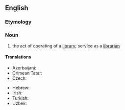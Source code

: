 ==English==

===Etymology===
{{suffix|en|librarian|ship}}

===Noun===
{{en-noun|~}}

# the act of operating of a [[library]]; service as a [[librarian]]

====Translations====
{{trans-top|the act of operating of a library; service as a librarian}}
* Azerbaijani: {{t|az|kitabxanaçılıq}}
* Crimean Tatar: {{t|crh|kitaphanecilik}}
* Czech: {{t|cs|knihovnictví|n}}
{{trans-mid}}
* Hebrew: {{t+|he|ספרנות|f|tr=safranut}}
* Irish: {{t|ga|leabharlannaíocht|f}}
* Turkish: {{t+|tr|kütüphanecilik}}
* Uzbek: {{t+|uz|kutubxonachilik}}
{{trans-bottom}}